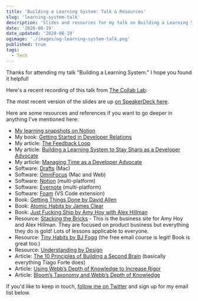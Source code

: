 ```yaml
---
title: 'Building a Learning System: Talk & Resources'
slug: 'learning-system-talk'
description: 'Slides and resources for my talk on Building a Learning System. This talk is to help developers and developer advocates build a sytem for predictable and repeatable growth.'
date: '2020-08-19'
date_updated: '2020-08-19'
ogimage: './images/og-learning-system-talk.png'
published: true
tags:
  - Tech
---
```



Thanks for attending my talk "Building a Learning System." I hope you found it helpful!

Here's a recent recording of this talk from [The Collab Lab](https://the-collab-lab.codes/):

<YouTube shortCode="Mpbl1OA4Ny4" start="205" />

The most recent version of the slides are up [on SpeakerDeck here](https://speakerdeck.com/samjulien/building-a-learning-system).

Here are some resources and references if you want to go deeper in anything I've mentioned here:

- [My learning snapshots on Notion](https://www.notion.so/samjulien/168e5a1739f54c4a81ff0ba2695ebe5c?v=c8c1ea7fe05e479e8c10010bfbb3dcde)
- My book: [Getting Started in Developer Relations](http://www.gettingstartedindevrel.com)
- My article: [The Feedback Loop](./feedback-loop)
- My article: [Building a Learning System to Stay Sharp as a Developer Advocate](./learning-system-stay-sharp-as-a-developer-advocate)
- My article: [Managing Time as a Developer Advocate](managing-time-as-a-developer-advocate)
- Software: [Drafts](https://getdrafts.com/) (Mac)
- Software: [OmniFocus](https://www.omnigroup.com/omnifocus/) (Mac and Web)
- Software: [Notion](https://www.notion.so/) (multi-platform)
- Software: [Evernote](https://evernote.com/) (multi-platform)
- Software: [Foam](https://foambubble.github.io/foam/) (VS Code extension)
- Book: [Getting Things Done by David Allen](https://www.amazon.com/Getting-Things-Done-Stress-Free-Productivity/dp/0142000280)
- Book: [Atomic Habits by James Clear](https://www.amazon.com/Atomic-Habits-James-Clear-audiobook/dp/B07RFSSYBH/ref=sr_1_2?dchild=1&keywords=atomic+habits&qid=1597766616&s=books&sr=1-2)
- Book: [Just Fucking Ship by Amy Hoy with Alex Hillman](https://stackingthebricks.com/just-fucking-ship/)
- Resource: [Stacking the Bricks](https://stackingthebricks.com/) - This is the business site for Amy Hoy and Alex Hillman. They are focused on product business but everything they do is gold! Lots of lessons applicable to everyone.
- Resource: [Tiny Habits by BJ Fogg](https://www.tinyhabits.com/) (the free email course is legit! Book is great too.)
- Resource: [Understanding by Design](https://cft.vanderbilt.edu/guides-sub-pages/understanding-by-design/)
- Article: [The 10 Principles of Building a Second Brain](https://fortelabs.co/blog/the-10-principles-of-building-a-second-brain/) (basically everything Tiago Forte does)
- Article: [Using Webb’s Depth of Knowledge to Increase Rigor](https://www.edutopia.org/blog/webbs-depth-knowledge-increase-rigor-gerald-aungst)
- Article: [Bloom’s Taxonomy and Webb’s Depth of Knowledge](https://www.synergiseducation.com/blooms-taxonomy-and-webbs-depth-of-knowledge/)

If you'd like to keep in touch, [follow me on Twitter](https://twitter.com/samjulien) and sign up for my email list below.
